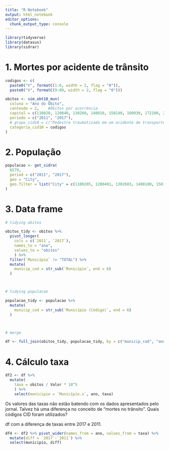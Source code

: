 ```yaml
---
title: "R Notebook"
output: html_notebook
editor_options: 
  chunk_output_type: console
---
```


```r
library(tidyverse)
library(datasus)
library(sidrar)
```



# 1. Mortes por acidente de trânsito

```r
codigos <- c(
  paste0("V", formatC(1:6, width = 2, flag = "0")),
  paste0("V", formatC(9:89, width = 2, flag = "0")))

obitos <- sim_obt10_mun(
  coluna = "Ano do Óbito",
  conteudo = 2,    #Óbitos por ocorrência
  capital = c(110020, 120040, 130260, 140010, 150140, 160030, 172100, 211130, 221100, 230440, 240810, 250750, 261160, 270430, 280030, 292740, 310620, 320530, 330455, 355030, 410690, 420540, 431490, 500270, 510340, 520870, 530010),    #código IBGE de todas as capitais
  periodo = c("2011", "2017"),
  # grupo_cid10 = c("Pedestre traumatizado em um acidente de transporte", "Ciclista traumatizado em um acidente de transporte", "Motociclista traumat em um acidente de transporte", "Ocupante triciclo motorizado traumat acid transp", "Ocupante automóvel traumat acidente transporte", "Ocupante caminhonete traumat acidente transporte", "Ocupante veíc transp pesado traumat acid transp", "Ocupante ônibus traumat acidente de transporte", "Outros acidentes de transporte terrestre")
  categoria_cid10 = codigos
)
```



# 2. População

```r
populacao <- get_sidra(
  6579,
  period = c("2011", "2017"),
  geo = "City",
  geo.filter = list("City" = c(1100205, 1200401, 1302603, 1400100, 1501402, 1600303, 1721000, 2111300, 2211001, 2304400, 2408102, 2507507, 2611606, 2704302, 2800308, 2927408, 3106200, 3205309, 3304557, 3550308, 4106902, 4205407, 4314902, 5002704, 5103403, 5208707, 5300108))
)
```

# 3. Data frame

```r
# tidying obitos

obitos_tidy <- obitos %>%
  pivot_longer(
    cols = c(`2011`, `2017`),
    names_to = "ano",
    values_to = "obitos"
    ) %>%
  filter(`Município` != "TOTAL") %>%
  mutate(
    municip_cod = str_sub(`Município`, end = 6)
  )



# tidying populacao

populacao_tidy <- populacao %>%
  mutate(
    municip_cod = str_sub(`Município (Código)`, end = 6)
  )



# merge

df <- full_join(obitos_tidy, populacao_tidy, by = c("municip_cod", "ano" = "Ano"))
```




# 4. Cálculo taxa

```r
df2 <- df %>%
  mutate(
    taxa = obitos / Valor * 10^5
    ) %>%
    select(municipio = `Município.x`, ano, taxa)
```

Os valores das taxas não estão batendo com os dados apresentados pelo jornal.
Talvez há uma diferença no conceito de "mortes no trânsito".
Quais códigos CID foram utilizados?



df com a diferença de taxas entre 2017 e 2011.

```r
df4 <- df2 %>% pivot_wider(names_from = ano, values_from = taxa) %>%
  mutate(diff = `2017`-`2011`) %>%
  select(municipio, diff)
```

